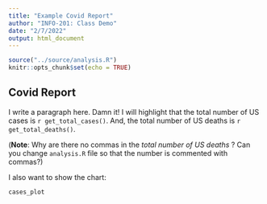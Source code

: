 ```yaml
---
title: "Example Covid Report"
author: "INFO-201: Class Demo"
date: "2/7/2022"
output: html_document
---
```


```r
source("../source/analysis.R")
knitr::opts_chunk$set(echo = TRUE)
```

## Covid Report
I write a paragraph here. Damn it! I will highlight that the total number of US cases is `r get_total_cases()`. And, the total number of US deaths is `r get_total_deaths()`. 

(**Note**: Why are there no commas in the *total number of US deaths* ? Can you change `analysis.R` file so that the number is commented with commas?)

I also want to show the chart:
``` r
cases_plot
```

